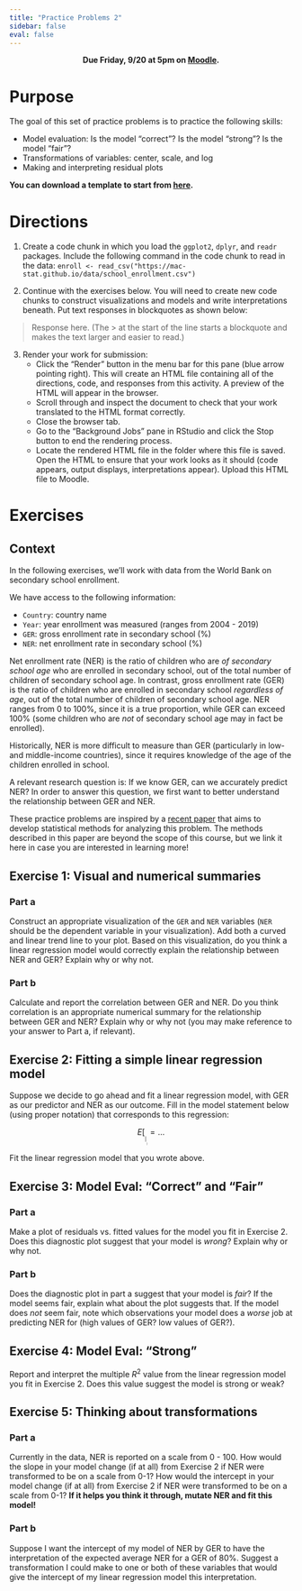 ```yaml
---
title: "Practice Problems 2"
sidebar: false
eval: false
---
```


<center>
**Due Friday, 9/20 at 5pm on [Moodle](https://moodle.macalester.edu/mod/assign/view.php?id=135801).**
</center>

# Purpose

The goal of this set of practice problems is to practice the following skills:

- Model evaluation: Is the model "correct"? Is the model "strong"? Is the model "fair"?
- Transformations of variables: center, scale, and log
- Making and interpreting residual plots

**You can download a template to start from [here](../activity_templates/pp2.qmd).**



# Directions

1. Create a code chunk in which you load the `ggplot2`, `dplyr`, and `readr` packages. Include the following command in the code chunk to read in the data: `enroll <- read_csv("https://mac-stat.github.io/data/school_enrollment.csv")`

2. Continue with the exercises below. You will need to create new code chunks to construct visualizations and models and write interpretations beneath. Put text responses in blockquotes as shown below:

> Response here. (The > at the start of the line starts a blockquote and makes the text larger and easier to read.)

3. Render your work for submission:
    - Click the "Render" button in the menu bar for this pane (blue arrow pointing right). This will create an HTML file containing all of the directions, code, and responses from this activity. A preview of the HTML will appear in the browser.
    - Scroll through and inspect the document to check that your work translated to the HTML format correctly.
    - Close the browser tab.
    - Go to the "Background Jobs" pane in RStudio and click the Stop button to end the rendering process.
    - Locate the rendered HTML file in the folder where this file is saved. Open the HTML to ensure that your work looks as it should (code appears, output displays, interpretations appear). Upload this HTML file to Moodle.



# Exercises

## Context

In the following exercises, we'll work with data from the World Bank on secondary school enrollment. 

We have access to the following information:

- `Country`: country name
- `Year`: year enrollment was measured (ranges from 2004 - 2019)
- `GER`: gross enrollment rate in secondary school (%)
- `NER`: net enrollment rate in secondary school (%)

Net enrollment rate (NER) is the ratio of children who are *of secondary school age* who are enrolled in secondary school, out of the total number of children of secondary school age. In contrast, gross enrollment rate (GER) is the ratio of children who are enrolled in secondary school *regardless of age*, out of the total number of children of secondary school age. NER ranges from 0 to 100%, since it is a true proportion, while GER can exceed 100% (some children who are *not* of secondary school age may in fact be enrolled).

Historically, NER is more difficult to measure than GER (particularly in low- and middle-income countries), since it requires knowledge of the age of the children enrolled in school. 

A relevant research question is: If we know GER, can we accurately predict NER? In order to answer this question, we first want to better understand the relationship between GER and NER.



These practice problems are inspired by a [recent paper](https://arxiv.org/pdf/2401.01872) that aims to develop statistical methods for analyzing this problem. The methods described in this paper are beyond the scope of this course, but we link it here in case you are interested in learning more!


## Exercise 1: Visual and numerical summaries

### Part a

Construct an appropriate visualization of the `GER` and `NER` variables (`NER` should be the dependent variable in your visualization). Add both a curved and linear trend line to your plot. Based on this visualization, do you think a linear regression model would correctly explain the relationship between NER and GER? Explain why or why not.

### Part b

Calculate and report the correlation between GER and NER. Do you think correlation is an appropriate numerical summary for the relationship between GER and NER? Explain why or why not (you may make reference to your answer to Part a, if relevant).

## Exercise 2: Fitting a simple linear regression model

Suppose we decide to go ahead and fit a linear regression model, with GER as our predictor and NER as our outcome. Fill in the model statement below (using proper notation) that corresponds to this regression:

$$
E[___ | ___] = ...
$$

Fit the linear regression model that you wrote above.

## Exercise 3: Model Eval: "Correct" and "Fair"

### Part a

Make a plot of residuals vs. fitted values for the model you fit in Exercise 2. Does this diagnostic plot suggest that your model is *wrong*? Explain why or why not.

### Part b

Does the diagnostic plot in part a suggest that your model is *fair*? If the model seems fair, explain what about the plot suggests that. If the model does *not* seem fair, note which observations your model does a *worse* job at predicting NER for (high values of GER? low values of GER?).

## Exercise 4: Model Eval: "Strong"

Report and interpret the multiple $R^2$ value from the linear regression model you fit in Exercise 2. Does this value suggest the model is strong or weak?


## Exercise 5: Thinking about transformations

### Part a

Currently in the data, NER is reported on a scale from 0 - 100. How would the slope in your model change (if at all) from Exercise 2 if NER were transformed to be on a scale from 0-1? How would the intercept in your model change (if at all) from Exercise 2 if NER were transformed to be on a scale from 0-1? **If it helps you think it through, mutate NER and fit this model!**

### Part b

Suppose I want the intercept of my model of NER by GER to have the interpretation of the expected average NER for a GER of 80%. Suggest a transformation I could make to one or both of these variables that would give the intercept of my linear regression model this interpretation.










